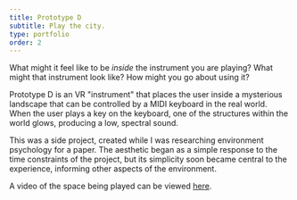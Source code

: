 ```yaml
---
title: Prototype D
subtitle: Play the city.
type: portfolio
order: 2
---
```

  <SingleImage 
  slug="prototype-d" 
  url="screencap-color.jpg" 
  align="Full"
   />

What might it feel like to be *inside* the instrument you are playing?   What might that instrument look like? How might you go about using it?

Prototype D is an VR "instrument" that places the user inside a mysterious landscape that can be controlled by a MIDI keyboard in the real world. When the user plays a key on the keyboard, one of the structures within the world glows, producing a low, spectral sound. 

<Album>

  <SingleImage 
  slug="prototype-d" 
  url="early-sketch.jpg" 
  caption="Blocking in early ideas using Blender's VR mode." 
  />

  <SingleImage 
  slug="prototype-d" 
  url="early-vr.jpg" 
  caption="Early prototypes used Unreal's built in primitives." 
  />

  <SingleImage 
  slug="prototype-d" 
  url="midi-blueprint.jpg" 
  caption="The blueprint to control shaders via MIDI." 
  />

</Album>

This was a side project, created while I was researching environment psychology for a paper.  The aesthetic began as a simple response to the time constraints of the project, but its simplicity soon became central to the experience, informing other aspects of the environment.

A video of the space being played can be viewed [here](https://vimeo.com/1066349420).



  <SingleImage 
  slug="prototype-d" 
  url="grid-version.jpg" 
  caption="The towers arranged in a grid formation." 
  />


